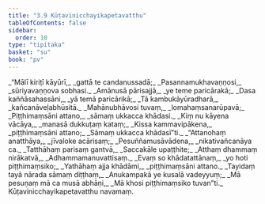 ```yaml
---
title: "3.9 Kūṭavinicchayikapetavatthu"
tableOfContents: false
sidebar:
  order: 10
type: "tipitaka"
basket: "su"
book: "pv"
---
```



<DynamicBreadcrumb />

<Division number="499" book="pv" bookNo="19" page="179">

<Paragraph number="541" type="verses" book="pv">
_“Mālī kiriṭī kāyūrī,_  
_gattā te candanussadā;_  
_Pasannamukhavaṇṇosi,_  
_sūriyavaṇṇova sobhasi._  

</Paragraph>

</Division>
<Division number="500" book="pv" bookNo="19" page="179">

<Paragraph number="542" type="verses" book="pv">
_Amānusā pārisajjā,_  
_ye teme paricārakā;_  
_Dasa kaññāsahassāni,_  
_yā temā paricārikā;_  
_Tā kambukāyūradharā,_  
_kañcanāveḷabhūsitā._  

</Paragraph>

</Division>
<Division number="501" book="pv" bookNo="19" page="179">

<Paragraph number="543" type="verses" book="pv">
_Mahānubhāvosi tuvaṃ,_  
_lomahaṃsanarūpavā;_  
_Piṭṭhimaṃsāni attano,_  
_sāmaṃ ukkacca khādasi._  

</Paragraph>

</Division>
<Division number="502" book="pv" bookNo="19" page="179">

<Paragraph number="544" type="verses" book="pv">
_Kiṃ nu kāyena vācāya,_  
_manasā dukkuṭaṃ kataṃ;_  
_Kissa kammavipākena,_  
_piṭṭhimaṃsāni attano;_  
_Sāmaṃ ukkacca khādasī”ti._  

</Paragraph>

</Division>
<Division number="503" book="pv" bookNo="19" page="179">

<Paragraph number="545" type="verses" book="pv">
_“Attanohaṃ anatthāya,_  
_jīvaloke acārisaṃ;_  
_Pesuññamusāvādena,_  
_nikativañcanāya ca._  

</Paragraph>

</Division>
<Division number="504" book="pv" bookNo="19" page="179">

<Paragraph number="546" type="verses" book="pv">
_Tatthāhaṃ parisaṃ gantvā,_  
_Saccakāle upaṭṭhite;_  
_Atthaṃ dhammaṃ nirākatvā,_  
_Adhammamanuvattisaṃ._  

</Paragraph>

</Division>
<Division number="505" book="pv" bookNo="19" page="179">

<Paragraph number="547" type="verses" book="pv">
_Evaṃ so khādatattānaṃ,_  
_yo hoti piṭṭhimaṃsiko;_  
_Yathāhaṃ ajja khādāmi,_  
_piṭṭhimaṃsāni attano._  

</Paragraph>

</Division>
<Division number="506" book="pv" bookNo="19" page="179">

<Paragraph number="548" type="verses" book="pv">
_Tayidaṃ tayā nārada sāmaṃ diṭṭhaṃ,_  
_Anukampakā ye kusalā vadeyyuṃ;_  
_Mā pesuṇaṃ mā ca musā abhāṇi,_  
_Mā khosi piṭṭhimaṃsiko tuvan”ti._  


</Paragraph>
</Division>

<Paragraph number="549" type="center" book="pv">
Kūṭavinicchayikapetavatthu navamaṃ.
</Paragraph>